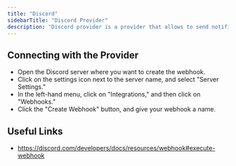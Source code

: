 ```yaml
---
title: "Discord"
sidebarTitle: "Discord Provider"
description: "Discord provider is a provider that allows to send notifications to Discord"
---
```


<AutoGeneratedSnippet />

## Connecting with the Provider

- Open the Discord server where you want to create the webhook.
- Click on the settings icon next to the server name, and select "Server Settings."
- In the left-hand menu, click on "Integrations," and then click on "Webhooks."
- Click the "Create Webhook" button, and give your webhook a name.

## Useful Links

- https://discord.com/developers/docs/resources/webhook#execute-webhook
